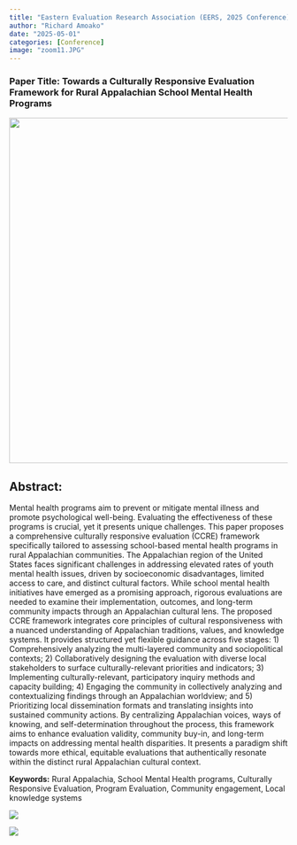 ---
title: "Eastern Evaluation Research Association (EERS, 2025 Conference)"
author: "Richard Amoako"
date: "2025-05-01"
categories: [Conference]
image: "zoom11.JPG"
---

### **Paper Title: Towards a Culturally Responsive Evaluation Framework for Rural Appalachian School Mental Health Programs**

![](eers_ccre.jpeg){width="624"}

## Abstract:

Mental health programs aim to prevent or mitigate mental illness and promote psychological well-being. Evaluating the effectiveness of these programs is crucial, yet it presents unique challenges. This paper proposes a comprehensive culturally responsive evaluation (CCRE) framework specifically tailored to assessing school-based mental health programs in rural Appalachian communities. The Appalachian region of the United States faces significant challenges in addressing elevated rates of youth mental health issues, driven by socioeconomic disadvantages, limited access to care, and distinct cultural factors. While school mental health initiatives have emerged as a promising approach, rigorous evaluations are needed to examine their implementation, outcomes, and long-term community impacts through an Appalachian cultural lens. The proposed CCRE framework integrates core principles of cultural responsiveness with a nuanced understanding of Appalachian traditions, values, and knowledge systems. It provides structured yet flexible guidance across five stages: 1) Comprehensively analyzing the multi-layered community and sociopolitical contexts; 2) Collaboratively designing the evaluation with diverse local stakeholders to surface culturally-relevant priorities and indicators; 3) Implementing culturally-relevant, participatory inquiry methods and capacity building; 4) Engaging the community in collectively analyzing and contextualizing findings through an Appalachian worldview; and 5) Prioritizing local dissemination formats and translating insights into sustained community actions. By centralizing Appalachian voices, ways of knowing, and self-determination throughout the process, this framework aims to enhance evaluation validity, community buy-in, and long-term impacts on addressing mental health disparities. It presents a paradigm shift towards more ethical, equitable evaluations that authentically resonate within the distinct rural Appalachian cultural context.

**Keywords:** Rural Appalachia, School Mental Health programs, Culturally Responsive Evaluation, Program Evaluation, Community engagement, Local knowledge systems

![](zoom13.jpg)

![](zoom12.jpg)
